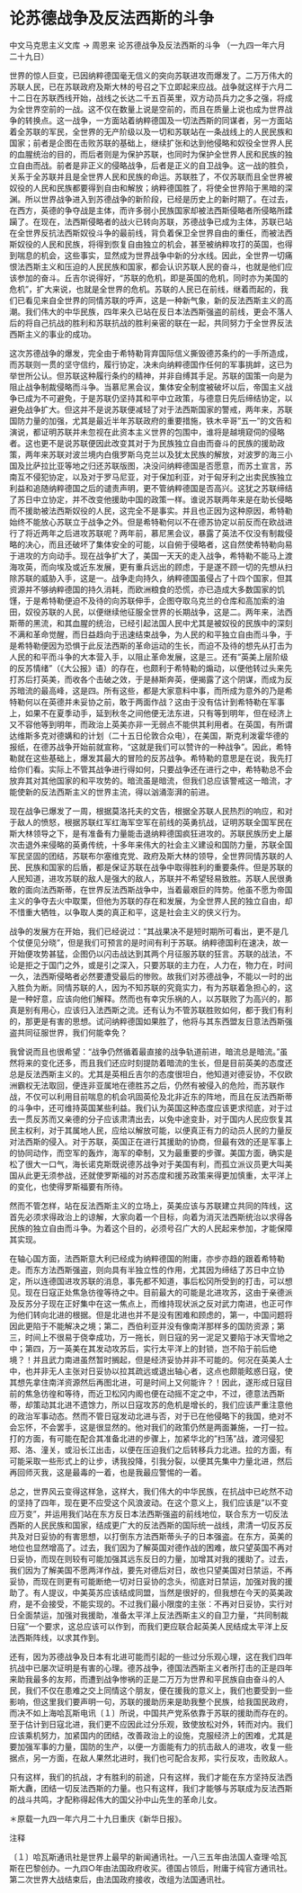 # 论苏德战争及反法西斯的斗争

中文马克思主义文库 -> 周恩来
论苏德战争及反法西斯的斗争
（一九四一年六月二十九日）

世界的惊人巨变，已因纳粹德国毫无信义的突向苏联进攻而爆发了。二万万伟大的苏联人民，已在苏联政府及斯大林的号召之下立即起来应战。战争就这样于六月二十二日在苏联西线开始，战线之长达二千五百英里，双方动员兵力之多之强，将成为全世界空前的一战。这不仅在数量上说是空前的，而且在质量上说也成为世界战争的转换点。这一战争，一方面站着纳粹德国及一切法西斯的同谋者，另一方面站着全苏联的军民，全世界的无产阶级以及一切和苏联站在一条战线上的人民民族和国家；前者是企图在击败苏联的基础上，继续扩张和达到他侵略和奴役全世界人民的血腥统治的目的，而后者则是为保护苏联，也同时为保护全世界人民和民族的独立自由而战。前者是非正义的侵略战争，后者是正义的自卫战争。这一战的胜负，关系于全苏联并且是全世界人民和民族的命运。苏联胜了，不仅苏联而且全世界被奴役的人民和民族都要得到自由和解放；纳粹德国胜了，将使全世界陷于黑暗的深渊。所以世界战争进入到苏德战争的新阶段，已经是历史上的新时期了。在过去，在西方，英德的争夺战是主体，而许多弱小民族国家却被法西斯侵略者所侵略所蹂躏了。在现在，法西斯侵略者的战火已转向苏联，苏德战争已成为主体，苏联已站在全世界反抗法西斯奴役斗争的最前线，背负着保卫全世界自由的重任，而被法西斯奴役的人民和民族，将得到恢复自由独立的机会，甚至被纳粹攻打的英国，也得到喘息的机会，这些事实，显然成为世界战争中新的分水线。因此，全世界一切痛恨法西斯主义和压迫的人民民族和国家，都会认识苏联人民的奋斗，也就是他们应该参加的奋斗。丘吉尔说得好，"苏联的危机，即是英国的危机，同时亦为美国的危机"，扩大来说，也就是全世界的危机。苏联的人民已在前线，继着而起的，我们已看见来自全世界的同情苏联的呼声，这是一种新气象，新的反法西斯主义的高潮。我们伟大的中华民族，四年来久已站在反日本法西斯强盗的前线，更会不落人后的将自己抗战的胜利和苏联抗战的胜利亲密的联在一起，共同努力于全世界反法西斯主义的事业的成功。

这次苏德战争的爆发，完全由于希特勒背弃国际信义撕毁德苏条约的一手所造成，而苏联则一贯的坚守信约，履行协定，决未向纳粹德国作任何的军事挑衅，这已为举世所公认。但苏联这种履行条约的精神，并非自缚其手足。苏联的国策一向是为阻止战争制裁侵略而斗争。当慕尼黑会议，集体安全制度被破坏以后，帝国主义战争已成为不可避免，于是苏联仍坚持其和平中立政策，与德意日先后缔结协定，以避免战争扩大。但这并不是说苏联便减轻了对于法西斯国家的警戒，两年来，苏联国防力量的加强，尤其是最近半年苏联政府的重要措施，铁木辛哥"五一"的文告和演说，都证明苏联并未忽视在此资本主义世界的包围中，谁将是越境窥伺的侵略者。这也更不是说苏联便因此改变其对于为民族独立自由而奋斗的民族的援助政策，两年来苏联对波兰境内白俄罗斯乌克兰以及犹太民族的解放，对波罗的海三小国及比萨拉比亚等地之归还苏联版图，决没问纳粹德国是否愿意，而苏土宣言，苏南互不侵犯协定，以及对于罗马尼亚，对于保加利亚，对于匈牙利之出卖民族独立利益和追随纳粹德国之后的谴责声明，更不管纳粹德国是否高兴。这犹之苏联缔结了苏日中立协定，并不改变他援助中国的政策一样。谁说苏联两年来是在助长侵略而不援助被法西斯奴役的人民，这完全不是事实。并且也正因为这种原因，希特勒始终不能放心苏联立于战争之外。但是希特勒何以不在德苏协定以前反而在欧战进行了将近两年之后进攻苏联呢？两年前，慕尼黑会议，暴露了英法不仅没有制裁侵略的决心，而且还破坏了集体安全的可能，以自俯于侵略者，这自然使希特勒向易于进攻的方向动手。现在战争扩大了，美国一天天的走入战争，希特勒不能马上渡海攻英，而向埃及或近东发展，更有重兵远出的顾虑，于是遂不顾一切的先想从扫除苏联的威胁入手，这是一。战争走向持久，纳粹德国虽侵占了十四个国家，但其资源并不够纳粹德国的持久消耗，而欧洲粮食的恐慌，亦已造成大多数国家的饥馑，于是希特勒便迫不及待的向苏联伸手，企图夺取乌克兰的仓库和高加索的油田，奴役苏联的人民，以便继续他征服全世界的长期战争，这是二。两年来，法西斯蒂的黑流，和其血腥的统治，已经引起法国人民中尤其是被奴役的民族中的深刻不满和革命觉醒，而日益趋向于迅速结束战争，为人民的和平独立自由而斗争，于是希特勒便因为恐惧于此反法西斯的革命运动的生长，而迫不及待的想先从打击为人民的和平而斗争的大本营入手，以阻止革命发展，这是三。还有"英美上层阶级的反苏情绪"（《大公报》语）的存在，也颇利于希特勒的煽动，以便他转过头来先打苏后打英美，而收各个击破之效，于是赫斯奔英，便揭露了这个阴谋，而成为反苏暗流的最高峰，这是四。所有这些，都是大家意料中事，而所成为意外的乃是希特勒何以在英德并未妥协之前，敢于两面作战？这由于没有估计到希特勒在军事上，如果不在夏季动手，延到秋冬之间他便无法东进，只有等到明年，但在经济上又不容他等到明年，而政治上英美亦非一无弱点不能供其利用者。在英国，有所谓达维斯多克对德媾和的计划（二十五日伦敦合众电），在美国，斯克利泼霍华德的报纸，在德苏战争开始前就宣称，"这就是我们可以赞许的一种战争"。因此，希特勒就在这些基础上，爆发其最大的冒险的反苏战争。希特勒的意思是在说，我先打给你们看。实际上不管其战争进行得如何，只要战争还在进行之中，希特勒总不会放弃其对其他国家的和平攻势的。暗流虽是暗流，但我们总应该警戒这一暗流，才能使新的反法西斯主义的世界主流，得以汹涌澎湃的前进。

现在战争已爆发了一周，根据莫洛托夫的文告，根据全苏联人民热烈的响应，和对于敌人的愤怒，根据苏联红军红海军空军在前线的英勇抗战，证明苏联全国军民在斯大林领导之下，是有准备有力量能击退纳粹德国疯狂进攻的。苏联民族历史上屡次击退外来侵略的英勇传统，十多年来伟大的社会主义建设和国防力量，苏联全国军民坚固的团结，苏联布尔塞维克党、政府及斯大林的领导，全世界同情苏联的人民、民族和国家的后盾，都是保证苏联在战争中取得胜利的重要条件。但是苏联的人民知道，进攻苏联的敌人是强大的敌人，苏联并不希望轻易致胜。苏联人民很勇敢的面向法西斯蒂，在世界反法西斯战争中，当着最艰巨的阵势。他虽不愿为帝国主义的争夺去火中取栗，但他为苏联的存在和发展，为全世界人民的独立自由，却不惜重大牺牲，以争取人类的真正和平，这是社会主义的侠义行为。

战争的发展方在开始，我们已经说过："其战果决不是短时期所可看出，更不是几个仗便见分晓"，但是我们可预言的是时间有利于苏联。纳粹德国利在速决，故一开始便攻势甚猛，企图仍以闪击战达到其两个月征服苏联的狂言。苏联的战法，不论是拒之于国门之外，或是引之深入，只要苏联的主力在，人力在，物力在，时间一久，法西斯侵略者必然要遭受最后的惨败。故我们对苏德战争，不能以一时的出入胜负为断。同情苏联的人，因为不知苏联的究竟实力，有为苏联着急担心的，这是一种好意，应该向他们解释。然而也有幸灾乐祸的人，以苏联败了为高兴的，那真是别有用心，应该归入法西斯之流。还有认为不管苏联胜败如何，都于我们有利的，那更是有害的思想。试问纳粹德国如果胜了，他将与其东西盟友日意法西斯强盗共同征服世界，我们何能幸免？

我曾说而且也很希望："战争仍然循着最直接的战争轨道前进，暗流总是暗流。"虽然将来的变化还多，而且我们还应时刻提防着暗流的生长，但是目前英美的态度还总是反法西斯主义的。尤其是英相丘吉尔的态度很坦白，他知道对德妥协，不仅欧洲霸权无法取回，便连非亚属地在德胜苏之后，仍然有被侵入的危险，而苏联作战，不仅可以利用目前喘息的机会巩固英伦及北非近东的阵地，而且在反法西斯蒂的斗争中，还可维持英国某些利益。我们认为英国这种态度应该更求彻底，对于过去一贯反苏而又亲德的分子应该肃清出去，以免中途变卦，对于国内人民应恢复其民主权利，对于其属地人民，应给以解放可能，以便真正有力的动员人民的力量反对法西斯的侵入。对于苏联，英国正在进行其援助的协商，但最有效的还是军事上的协同动作，而空军的轰炸，海军的牵制，又为最重要的步骤。美国方面，确实是松了很大一口气，海长诺克斯既说德苏战争对于美国有利，而孤立派议员更大叫美国从此更无须参战，还就使罗斯福的对苏态度和援苏政策来得更加慎重，太平洋上的变化，也使得罗斯福要有所待。

然而不管怎样，站在反法西斯主义的立场上，英美应该与苏联建立共同的阵线，这首先必须求得政治上的谅解，大家向着一个目标，向着为消灭法西斯统治以求得各民族的独立自由而斗争。为着这个目的，必须号召广大的人民起来参加，才能保障其实现。

在轴心国方面，法西斯意大利已经成为纳粹德国的附庸，亦步亦趋的跟着希特勒走。而东方法西斯强盗，则向具有半独立性的作用，尤其因为缔结了苏日中立协定，所以连德国进攻苏联的消息，事先都不知道，事后松冈所受到的打击，可以想见。现在日寇正处焦急彷徨等待之中。目前最大的可能是北进攻苏，这由于亲德派及反苏分子现在正好集中在这一焦点上，而维持现状派之反对武力南进，也正可作为他们转向北进的根据。但是北进也并不是没有困难和顾虑的，第一，中国问题将因此更陷于不能解决之境；第二，西伯利亚并没有像南洋那样多的国防资源；第三，时间上不很易于侥幸成功，万一拖长，则日寇的另一泥足又要陷于冰天雪地之中；第四，万一英美在其发动攻苏后，实行太平洋上的封锁，岂不陷于前后绝境？！并且武力南进虽然暂时搁起，但是经济妥协并非不可能的。何况在英美人士中，也并非无人主张对日妥协以拉其疏远或退出轴心者，这点也颇能眩惑日寇，使其想先拿住南洋资源然后再图北进，可是时间上又何能许？！因此，遂形成日寇目前的焦急彷徨和等待，而近卫松冈内阁也便在动摇不定之中，不过，德意法西斯蒂，却策动其北进不遗馀力，所以日寇攻苏的危机是增长的，我们应该严重注意他的政治军事动态。然而不管日寇发动北进与否，对于已在他侵略下的我国，绝对不会忘怀，不会罢手，这是很显然的。他对我们的政策仍然是两面兼施，一打一拉。打的方面，有可能在配合其准备北进的步骤上，加紧华北的"扫荡"战，渡河侵犯郑、洛、潼关，或沿长江出击，以便在压迫我们之后转移兵力北进。拉的方面，有可能采取一些形式上的让步，诱我投降，引我分裂，以便其先集中力量北进，然后再回师灭我，这是最毒的一着，也是我最应警惕的一着。

总之，世界风云变得这样急，这样大，我们伟大的中华民族，在抗战中已屹然不动的坚持了四年，现在更不应受这个风浪波动。在这个意义上，我们应该是"以不变应万变"，并运用我们站在东方反日本法西斯强盗的前线地位，联合东方一切反法西斯的人民民族和国家，结成更广大的反法西斯的国际统一战线，肃清一切反苏反共及对日妥协的有害思想，以打倒东方法西斯蒂头子的日本强盗。在东方，英美的地位也显然增高了。过去，我们因为了解英国对德作战的困难，故只望英国不再对日妥协，而现在则较有可能加强其远东反日的力量，加增其对我的援助了。过去，我们因为了解美国不愿两洋作战，要先对德后对日，故也只望美国对日禁运，不再妥协，而现在则更有可能断绝一切对日妥协的念头，彻底对日禁运，加强对我的援助了。有人提议，中美英苏应该结成同盟，当然是很好的，但我想在今天的英美政府，是不会接受，不能实现的。不过我们最小限度的主张：不再对日妥协，实行对日全面禁运，加强对我援助，准备太平洋上反法西斯主义的自卫力量，"共同制裁日寇"一个要求，这总应该可以作到，而我们更应联合起英美人民结成太平洋上反法西斯阵线，以求其作到。

还有，因为苏德战争及日本有北进可能而引起的一些过分乐观心理，这在我们四年抗战中已屡次证明是有害的心理。德苏战争，德国法西斯主义者所打击的正是四年来助我最多的友邦，而遭到战争惨祸的正是二万万为世界和平民族自由奋斗的人民，我们不仅在患难之交上同情这个朋友，便在援我的意义上，我们也要受到一些影响，但这里我们要声明一句，苏联的援助历来是助我整个民族，给我国民政府，而决不如上海哈瓦斯电讯〔１〕所说，中国共产党系依靠于苏联的援助而存在的。至于估计到日寇北进，我们更不应因此过分乐观，致使放松对外，转而对内。我们应该乘机努力，加紧国内的团结，改善政治上的设施，克服经济上的困难，尤其是要加强军事的力量，国防的生产，以便一方面能有力的抗击敌人的进攻，收复一些据点，另一方面，在敌人果然北进时，我们也可配合友邦，实行反攻，击败敌人。

只有这样，我们的抗战，才有胜利的前途，只有这样，我们才能在东方坚持反法西斯大纛，团结一切反法西斯的力量。也只有这样，我们才能够与苏联成为反法西斯的战斗共鸣，才配称得起伟大的国父孙中山先生的革命儿女。

＊原载一九四一年六月二十九日重庆《新华日报》。

注释

〔１〕哈瓦斯通讯社是世界上最早的新闻通讯社。一八三五年由法国人查理·哈瓦斯在巴黎创办。一九四○年由法国政府收买。德国占领后，附庸于纯官方通讯社。第二次世界大战结束后，由法国政府接收，改组为法国通讯社。

